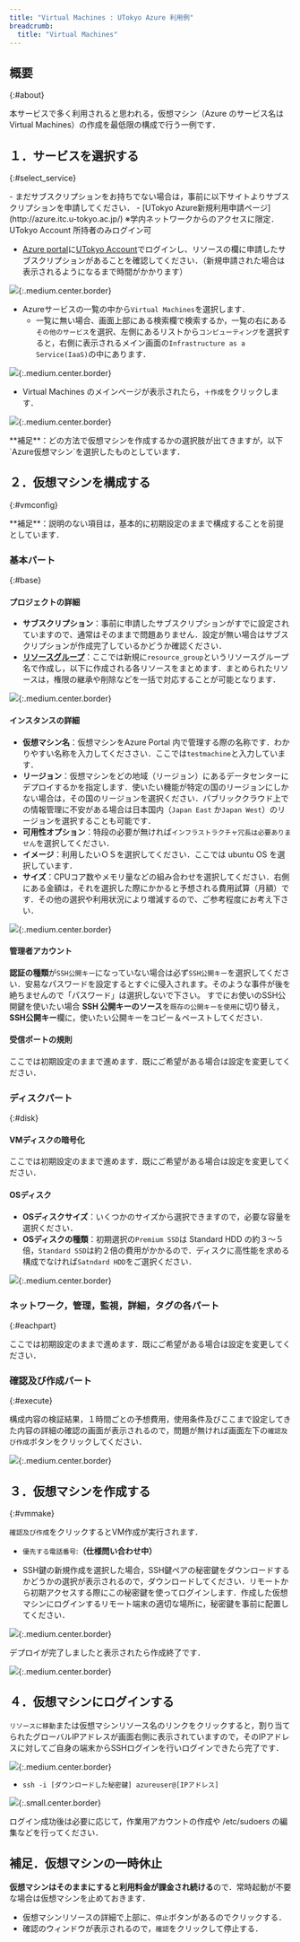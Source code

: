 ```yaml
---
title: "Virtual Machines : UTokyo Azure 利用例"
breadcrumb:
  title: "Virtual Machines"
---
```



## 概要
{:#about}

本サービスで多く利用されると思われる，仮想マシン（Azure のサービス名はVirtual Machines）の作成を最低限の構成で行う一例です．

## １．サービスを選択する
{:#select_service}

<div class="box">
- まだサブスクリプションをお持ちでない場合は，事前に以下サイトよりサブスクリプションを申請してください．
  - [UTokyo Azure新規利用申請ページ](http://azure.itc.u-tokyo.ac.jp/) ※学内ネットワークからのアクセスに限定．UTokyo Account 所持者のみログイン可
</div>

- [Azure portal](https://portal.azure.com/)に[UTokyo Account](/utokyo_account/)でログインし、リソースの欄に申請したサブスクリプションがあることを確認してください．（新規申請された場合は表示されるようになるまで時間がかかります）

![](img/01_login.png){:.medium.center.border}

- Azureサービスの一覧の中から`Virtual Machines`を選択します．
    - 一覧に無い場合、画面上部にある検索欄で検索するか，一覧の右にある`その他のサービス`を選択、左側にあるリストから`コンピューティング`を選択すると，右側に表示されるメイン画面の`Infrastructure as a Service(IaaS)`の中にあります．

![](img/02_selectvm.png){:.medium.center.border}

- Virtual Machines のメインページが表示されたら，`＋作成`をクリックします．

![](img/03_start.png){:.medium.center.border}

<div class="box">
**補足**：どの方法で仮想マシンを作成するかの選択肢が出てきますが，以下`Azure仮想マシン`を選択したものとしています．
</div>

## ２．仮想マシンを構成する
{:#vmconfig}

<div class="box">
**補足**：説明のない項目は，基本的に初期設定のままで構成することを前提としています．
</div>

### 基本パート
{:#base}

#### プロジェクトの詳細

- **サブスクリプション**：事前に申請したサブスクリプションがすでに設定されていますので、通常はそのままで問題ありません．設定が無い場合はサブスクリプションが作成完了しているかどうか確認ください．
- **[リソースグループ](https://learn.microsoft.com/ja-jp/azure/azure-resource-manager/management/manage-resource-groups-portal)**：ここでは新規に`resource_group`というリソースグループ名で作成し，以下に作成される各リソースをまとめます．まとめられたリソースは，権限の継承や削除などを一括で対応することが可能となります．

![](img/04_base1.png){:.medium.center.border}

#### インスタンスの詳細

- **仮想マシン名**：仮想マシンをAzure Portal 内で管理する際の名称です．わかりやすい名称を入力してくだささい．ここでは`testmachine`と入力しています．
- **リージョン**：仮想マシンをどの地域（リージョン）にあるデータセンターにデプロイするかを指定します．使いたい機能が特定の国のリージョンにしかない場合は，その国のリージョンを選択ください．パブリッククラウド上での情報管理に不安がある場合は日本国内（`Japan East` か`Japan West`）のリージョンを選択することも可能です．
- **可用性オプション**：特段の必要が無ければ`インフラストラクチャ冗長は必要ありません`を選択してください．
- **イメージ**：利用したいＯＳを選択してください．ここでは ubuntu OS を選択しています．
- **サイズ**：CPUコア数やメモリ量などの組み合わせを選択してください．右側にある金額は，それを選択した際にかかると予想される費用試算（月額）です．その他の選択や利用状況により増減するので、ご参考程度にお考え下さい．

![](img/05_base2.png){:.medium.center.border}

#### 管理者アカウント

**認証の種類**が`SSH公開キー`になっていない場合は必ず`SSH公開キー`を選択してください．安易なパスワードを設定するとすぐに侵入されます。そのような事件が後を絶ちませんので「パスワード」は選択しないで下さい。 
<HelpItem lang="ja" type="details">
  <Fragment slot="problem">すでにお使いのSSH公開鍵を使いたい場合</Fragment>
  <Fragment slot="solution">**SSH 公開キーのソース**を`既存の公開キーを使用`に切り替え，**SSH公開キー**欄に，使いたい公開キーをコピー＆ペーストしてください．</Fragment>
</HelpItem>

#### 受信ポートの規則

ここでは初期設定のままで進めます．既にご希望がある場合は設定を変更してください．

### ディスクパート
{:#disk}

#### VMディスクの暗号化

ここでは初期設定のままで進めます．既にご希望がある場合は設定を変更してください．

#### OSディスク

- **OSディスクサイズ**：いくつかのサイズから選択できますので，必要な容量を選択ください．
- **OSディスクの種類**：初期選択の`Premium SSD`は Standard HDD の約３～５倍，`Standard SSD`は約２倍の費用がかかるので．ディスクに高性能を求める構成でなければ`Satndard HDD`をご選択ください．

![](img/06_osdisk.png){:.medium.center.border}

### ネットワーク，管理，監視，詳細，タグの各パート
{:#eachpart}

ここでは初期設定のままで進めます．既にご希望がある場合は設定を変更してください．

### 確認及び作成パート
{:#execute}

構成内容の検証結果，１時間ごとの予想費用，使用条件及びここまで設定してきた内容の詳細の確認の画面が表示されるので，問題が無ければ画面左下の`確認及び作成`ボタンをクリックしてください．

![](img/07_confirm1.png){:.medium.center.border}

## ３．仮想マシンを作成する
{:#vmmake}

`確認及び作成`をクリックするとVM作成が実行されます．

- `優先する電話番号`:**（仕様問い合わせ中）**

- SSH鍵の新規作成を選択した場合，SSH鍵ペアの秘密鍵をダウンロードするかどうかの選択が表示されるので，ダウンロードしてください．リモートから初期アクセスする際にこの秘密鍵を使ってログインします．作成した仮想マシンにログインするリモート端末の適切な場所に，秘密鍵を事前に配置してください．

![](img/08_sshkey.png){:.medium.center.border}

デプロイが完了しましたと表示されたら作成終了です．

![](img/09_complete.png){:.medium.center.border}

## ４．仮想マシンにログインする

`リソースに移動`または仮想マシンリソース名のリンクをクリックすると，割り当てられたグローバルIPアドレスが画面右側に表示されていますので，そのIPアドレスに対してご自身の端末からSSHログインを行いログインできたら完了です．

![](img/11_ipaddress.png){:.medium.center.border}

  - `ssh -i [ダウンロードした秘密鍵] azureuser@[IPアドレス]`

![](img/12_sshlogin.png){:.small.center.border}

ログイン成功後は必要に応じて，作業用アカウントの作成や /etc/sudoers の編集などを行ってください．

## 補足．仮想マシンの一時休止

**仮想マシンはそのままにすると利用料金が課金され続ける**ので．常時起動が不要な場合は仮想マシンを止めておきます．

- 仮想マシンリソースの詳細で上部に、`停止`ボタンがあるのでクリックする．
- 確認のウィンドウが表示されるので，`確認`をクリックして停止する．
